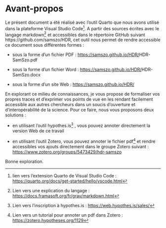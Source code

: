 # Avant-propos {#sec-avantpropos .unnumbered}

Le présent document a été réalisé avec l'outil Quarto que nous avons utilisé dans la plateforme Visual Studio Code[^1]. A partir des sources écrites avec le langage markdown[^2] et accessibles dans le répertoire GitHub suivant https://github.com/samszo/HDR, cet outil nous permet de rendre accessible ce document sous différentes formes :

[^1]: lien vers l'extension Quarto de Visual Studio Code : <https://quarto.org/docs/get-started/hello/vscode.html>

[^2]: Lien vers une explication du langage : <https://docs.framasoft.org/fr/grav/markdown.html>

-   sous la forme d'un fichier PDF : <https://samszo.github.io/HDR/>HDR-SamSzo.pdf

-   sous la forme d'un fichier Word : <https://samszo.github.io/HDR/>HDR-SamSzo.docx

-   sous la forme d'un site Web : <https://samszo.github.io/HDR/>

En explorant ce milieu de connaissances, je vous propose de formaliser vos propres traces et d'exprimer vos points de vue en les rendant facilement accessible aux autres chercheurs dans un soucis d'ouverture et d'interopérabilité de la science. Pour ce faire, nous vous proposons deux solutions :

-   en utilisant l'outil hypothes.is[^3] , vous pouvez annoter directement la version Web de ce travail

-   en utilisant l'outil Zotero, vous pouvez annoter le fichier pdf[^4] et rendre accessibles vos ajouts directement dans le groupe Zotero suivant : <https://www.zotero.org/groups/5473429/hdr-samszo>

[^3]: Lien vers l'inscription à hypothes.is : <https://web.hypothes.is/sales/>

[^4]: Lien vers un tutorial pour annoter un pdf dans Zotero : <https://zotero.hypotheses.org/1129>

Bonne exploration.